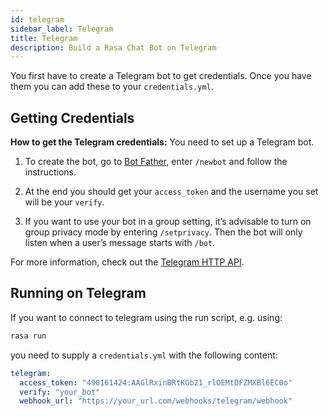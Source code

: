 ```yaml
---
id: telegram
sidebar_label: Telegram
title: Telegram
description: Build a Rasa Chat Bot on Telegram
---
```


You first have to create a Telegram bot to get credentials.
Once you have them you can add these to your `credentials.yml`.

## Getting Credentials

**How to get the Telegram credentials:**
You need to set up a Telegram bot.

1. To create the bot, go to [Bot Father](https://web.telegram.org/#/im?p=@BotFather),
   enter `/newbot` and follow the instructions.

2. At the end you should get your `access_token` and the username you
   set will be your `verify`.

3. If you want to use your bot in a group setting, it’s advisable to
   turn on group privacy mode by entering `/setprivacy`. Then the bot
   will only listen when a user’s message starts with `/bot`.

For more information, check out the [Telegram HTTP API](https://core.telegram.org/bots/api).

## Running on Telegram

If you want to connect to telegram using the run script, e.g. using:

```bash
rasa run
```

you need to supply a `credentials.yml` with the following content:

```yaml
telegram:
  access_token: "490161424:AAGlRxinBRtKGb21_rlOEMtDFZMXBl6EC0o"
  verify: "your_bot"
  webhook_url: "https://your_url.com/webhooks/telegram/webhook"
```
